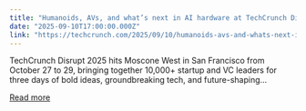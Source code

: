 ```yaml
---
title: "Humanoids, AVs, and what’s next in AI hardware at TechCrunch Disrupt 2025"
date: "2025-09-10T17:00:00.000Z"
link: "https://techcrunch.com/2025/09/10/humanoids-avs-and-whats-next-in-ai-hardware-at-techcrunch-disrupt-2025/"
---
```


TechCrunch Disrupt 2025 hits Moscone West in San Francisco from October 27 to 29, bringing together 10,000+ startup and VC leaders for three days of bold ideas, groundbreaking tech, and future-shaping...

[Read more](https://techcrunch.com/2025/09/10/humanoids-avs-and-whats-next-in-ai-hardware-at-techcrunch-disrupt-2025/)
